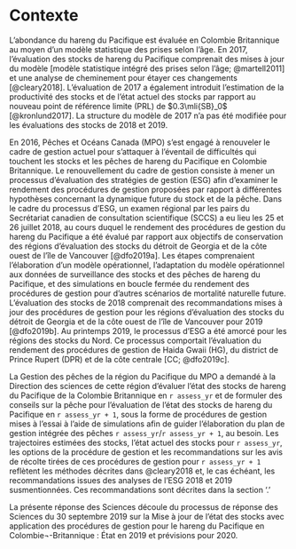 # Contexte

L’abondance du hareng du Pacifique est évaluée en Colombie Britannique au moyen d’un modèle statistique des prises selon l’âge. En 2017, l’évaluation des stocks de hareng du Pacifique comprenait des mises à jour du modèle [modèle statistique intégré des prises selon l’âge; @martell2011] et une analyse de cheminement pour étayer ces changements [@cleary2018]. L’évaluation de 2017 a également introduit l’estimation de la productivité des stocks et de l’état actuel des stocks par rapport au nouveau point de référence limite (PRL) de $0.3\mli{SB}_0$ [@kronlund2017]. La structure du modèle de 2017 n’a pas été modifiée pour les évaluations des stocks de 2018 et 2019.

En 2016, Pêches et Océans Canada (MPO) s’est engagé à renouveler le cadre de gestion actuel pour s’attaquer à l’éventail de difficultés qui touchent les stocks et les pêches de hareng du Pacifique en Colombie Britannique. Le renouvellement du cadre de gestion consiste à mener un processus d’évaluation des stratégies de gestion (ESG) afin d’examiner le rendement des procédures de gestion proposées par rapport à différentes hypothèses concernant la dynamique future du stock et de la pêche. Dans le cadre du processus d’ESG, un examen régional par les pairs du Secrétariat canadien de consultation scientifique (SCCS) a eu lieu les 25 et 26 juillet 2018, au cours duquel le rendement des procédures de gestion du hareng du Pacifique a été évalué par rapport aux objectifs de conservation des régions d’évaluation des stocks du détroit de Georgia et de la côte ouest de l’île de Vancouver [@dfo2019a]. Les étapes comprenaient l’élaboration d’un modèle opérationnel, l’adaptation du modèle opérationnel aux données de surveillance des stocks et des pêches de hareng du Pacifique, et des simulations en boucle fermée du rendement des procédures de gestion pour d’autres scénarios de mortalité naturelle future. L’évaluation des stocks de 2018 comprenait des recommandations mises à jour des procédures de gestion pour les régions d’évaluation des stocks du détroit de Georgia et de la côte ouest de l’île de Vancouver pour 2019 [@dfo2019b]. Au printemps 2019, le processus d’ESG a été amorcé pour les régions des stocks du Nord. Ce processus comportait l’évaluation du rendement des procédures de gestion de Haida Gwaii (HG), du district de Prince Rupert (DPR) et de la côte centrale [CC; @dfo2019c].

La Gestion des pêches de la région du Pacifique du MPO a demandé à la Direction des sciences de cette région d’évaluer l’état des stocks de hareng du Pacifique de la Colombie Britannique en `r assess_yr` et de formuler des conseils sur la pêche pour l’évaluation de l’état des stocks de hareng du Pacifique en `r assess_yr + 1`, sous la forme de procédures de gestion mises à l’essai à l’aide de simulations afin de guider l’élaboration du plan de gestion intégrée des pêches `r assess_yr`/`r assess_yr + 1`, au besoin. Les trajectoires estimées des stocks, l’état actuel des stocks pour `r assess_yr`, les options de la procédure de gestion et les recommandations sur les avis de récolte tirées de ces procédures de gestion pour `r assess_yr + 1` reflètent les méthodes décrites dans @cleary2018 et, le cas échéant, les recommandations issues des analyses de l’ESG 2018 et 2019 susmentionnées. Ces recommandations sont décrites dans la section ‘\nameref{sec :harv-opts}.’

La présente réponse des Sciences découle du processus de réponse des Sciences du 30 septembre 2019 sur la Mise à jour de l’état des stocks avec application des procédures de gestion pour le hareng du Pacifique en Colombie¬-Britannique : État en 2019 et prévisions pour 2020.
